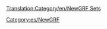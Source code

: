 [[Translation:Category/en/NewGRF Sets]]

{{en/Bilingual box| Es
| Una lista de artículos sobre conjuntos de gráficos (sets) [[es/Manual/NewGRF|NewGRF]].
| ''A list of [[en/Manual/NewGRF]] set articles.''}}

[[Category:es/NewGRF]]